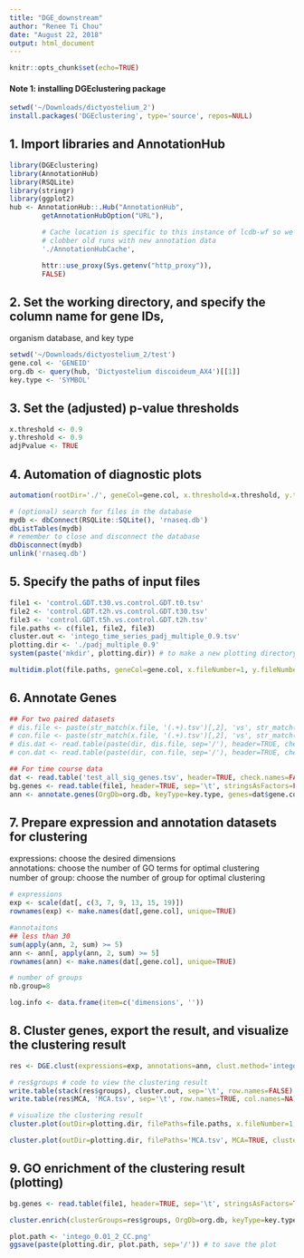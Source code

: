 ```yaml
---
title: "DGE_downstream"
author: "Renee Ti Chou"
date: "August 22, 2018"
output: html_document
---
```


```r
knitr::opts_chunk$set(echo=TRUE)
```

#### Note 1: installing DGEclustering package
```r
setwd('~/Downloads/dictyostelium_2')
install.packages('DGEclustering', type='source', repos=NULL)
```


## 1. Import libraries and AnnotationHub
```r
library(DGEclustering)
library(AnnotationHub)
library(RSQLite)
library(stringr)
library(ggplot2)
hub <- AnnotationHub::.Hub("AnnotationHub",
        getAnnotationHubOption("URL"),

        # Cache location is specific to this instance of lcdb-wf so we don't
        # clobber old runs with new annotation data
        './AnnotationHubCache',

        httr::use_proxy(Sys.getenv("http_proxy")),
        FALSE)
```


## 2. Set the working directory, and specify the column name for gene IDs, 
organism database, and key type
```r
setwd('~/Downloads/dictyostelium_2/test')
gene.col <- 'GENEID'
org.db <- query(hub, 'Dictyostelium discoideum_AX4')[[1]]
key.type <- 'SYMBOL'
```


## 3. Set the (adjusted) p-value thresholds
```r
x.threshold <- 0.9
y.threshold <- 0.9
adjPvalue <- TRUE
```


## 4. Automation of diagnostic plots
```r
automation(rootDir='./', geneCol=gene.col, x.threshold=x.threshold, y.threshold=y.threshold, adjPvalue=adjPvalue, qqPlot=FALSE, fishPlot=FALSE, scatterPlot=TRUE)

# (optional) search for files in the database
mydb <- dbConnect(RSQLite::SQLite(), 'rnaseq.db')
dbListTables(mydb)
# remember to close and disconnect the database
dbDisconnect(mydb)
unlink('rnaseq.db')
```


## 5. Specify the paths of input files
```r
file1 <- 'control.GDT.t30.vs.control.GDT.t0.tsv'
file2 <- 'control.GDT.t2h.vs.control.GDT.t30.tsv'
file3 <- 'control.GDT.t5h.vs.control.GDT.t2h.tsv'
file.paths <- c(file1, file2, file3)
cluster.out <- 'intego_time_series_padj_multiple_0.9.tsv'
plotting.dir <- './padj_multiple_0.9'
system(paste('mkdir', plotting.dir)) # to make a new plotting directory
```

```r
multidim.plot(file.paths, geneCol=gene.col, x.fileNumber=1, y.fileNumber=2, plotDir='./', datDir='./', outputName='test', x.threshold=x.threshold, y.threshold=y.threshold, adjPvalue=adjPvalue)
```

## 6. Annotate Genes
```r
## For two paired datasets
# dis.file <- paste(str_match(x.file, '(.+).tsv')[,2], 'vs', str_match(y.file, '(.+).tsv')[,2], 'disagreeing_genes.tsv', sep='_')
# con.file <- paste(str_match(x.file, '(.+).tsv')[,2], 'vs', str_match(y.file, '(.+).tsv')[,2], 'agreeing_genes.tsv', sep='_')
# dis.dat <- read.table(paste(dir, dis.file, sep='/'), header=TRUE, check.names=FALSE, sep='\t', stringsAsFactors=FALSE)
# con.dat <- read.table(paste(dir, con.file, sep='/'), header=TRUE, check.names=FALSE, sep='\t', stringsAsFactors=FALSE)

## For time course data
dat <- read.table('test_all_sig_genes.tsv', header=TRUE, check.names=FALSE, sep='\t', stringsAsFactors=FALSE)
bg.genes <- read.table(file1, header=TRUE, sep='\t', stringsAsFactors=FALSE)[gene.col]
ann <- annotate.genes(OrgDb=org.db, keyType=key.type, genes=dat$gene.col, GOEnrichment=FALSE, BgGenes=bg.genes)
```


## 7. Prepare expression and annotation datasets for clustering
expressions: choose the desired dimensions <br> 
annotations: choose the number of GO terms for optimal clustering <br> 
number of group: choose the number of group for optimal clustering <br> 

```r
# expressions
exp <- scale(dat[, c(3, 7, 9, 13, 15, 19)])
rownames(exp) <- make.names(dat[,gene.col], unique=TRUE)

#annotaitons
## less than 30
sum(apply(ann, 2, sum) >= 5)
ann <- ann[, apply(ann, 2, sum) >= 5]
rownames(ann) <- make.names(dat[,gene.col], unique=TRUE)

# number of groups
nb.group=8

log.info <- data.frame(item=c('dimensions', ''))
```


## 8. Cluster genes, export the result, and visualize the clustering result
```r
res <- DGE.clust(expressions=exp, annotations=ann, clust.method='intego', nb.group=nb.group)

# res$groups # code to view the clustering result
write.table(stack(res$groups), cluster.out, sep='\t', row.names=FALSE)
write.table(res$MCA, 'MCA.tsv', sep='\t', row.names=TRUE, col.names=NA)

# visualize the clustering result
cluster.plot(outDir=plotting.dir, filePaths=file.paths, x.fileNumber=1, y.fileNumber=2, clusterFilePath=cluster.out, geneCol=gene.col, adjPvalue=adjPvalue, color='brg')

cluster.plot(outDir=plotting.dir, filePaths='MCA.tsv', MCA=TRUE, clusterFilePath=cluster.out, geneCol=gene.col, adjPvalue=adjPvalue, color='brg')
```


## 9. GO enrichment of the clustering result (plotting)
```r
bg.genes <- read.table(file1, header=TRUE, sep='\t', stringsAsFactors=TRUE)[gene.col]

cluster.enrich(clusterGroups=res$groups, OrgDb=org.db, keyType=key.type, BgGenes=bg.genes, ont='CC', top=10)

plot.path <- 'intego_0.01_2_CC.png'
ggsave(paste(plotting.dir, plot.path, sep='/')) # to save the plot
```

